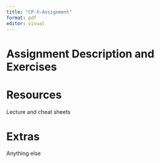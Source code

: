 ```yaml
---
title: "CP-X-Assignment"
format: pdf
editor: visual
---
```



# Assignment Description and Exercises

# Resources
Lecture and cheat sheets

# Extras
Anything else